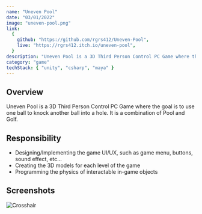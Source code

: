 ```yaml
---
name: "Uneven Pool"
date: "03/01/2022"
image: "uneven-pool.png"
link:
  {
    github: "https://github.com/rgrs412/Uneven-Pool",
    live: "https://rgrs412.itch.io/uneven-pool",
  }
description: "Uneven Pool is a 3D Third Person Control PC Game where the goal is to use one ball to knock another ball into a hole."
category: "game"
techStack: { "unity", "csharp", "maya" }
---
```


## Overview

Uneven Pool is a 3D Third Person Control PC Game where the goal is to use one ball to knock another ball into a hole.
It is a combination of Pool and Golf.

## Responsibility

- Designing/Implementing the game UI/UX, such as game menu, buttons, sound effect, etc...
- Creating the 3D models for each level of the game
- Programming the physics of interactable in-game objects

## Screenshots

![Crosshair](../../images/portfolio/screenshots/crosshair.png)
